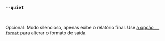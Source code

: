 ### `--quiet`

<br />

Opcional: Modo silencioso, apenas exibe o relatório final.
Use [a opção `--format`](#--format-format) para alterar o formato de saída.